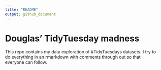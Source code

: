 ```yaml
---
title: "README"
output: github_document
---
```


# Douglas' TidyTuesday madness

This repo contains my data exploration of #TidyTuesdays datasets. I try to do everything in an rmarkdown with comments through out so that everyone can follow. 